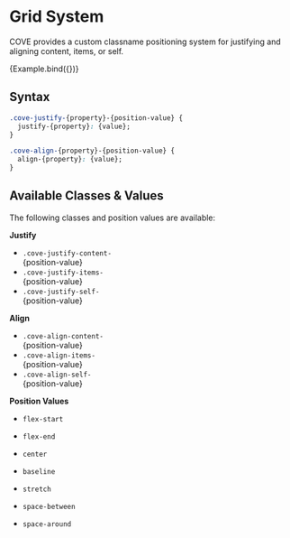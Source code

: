 
<Meta title="CSS Systems/Positioning"/>
<style>
{`
  .cove-grid--demo-square {
    background-color: rgb(58 86 155 / 25%);
    width: 150px;
    aspect-ratio: 1/1;
  }
  .classColor {
    display: inline;
    font-size: 14px;
    color: #497af4;
  }
`}
</style>

# Grid System
COVE provides a custom classname positioning system for justifying and aligning content, items, or self.

<Canvas sourceState="shown" withSource="open">
  <Story name="Grid">
    {Example.bind({})}
  </Story>
</Canvas>

## Syntax
```css
.cove-justify-{property}-{position-value} {
  justify-{property}: {value};
}

.cove-align-{property}-{position-value} {
  align-{property}: {value};
}
```

## Available Classes & Values
The following classes and position values are available:

**Justify**
- `.cove-justify-content-`<div class="classColor">\{position-value\}</div>
- `.cove-justify-items-`<div class="classColor">\{position-value\}</div>
- `.cove-justify-self-`<div class="classColor">\{position-value\}</div>

**Align**
- `.cove-align-content-`<div class="classColor">\{position-value\}</div>
- `.cove-align-items-`<div class="classColor">\{position-value\}</div>
- `.cove-align-self-`<div class="classColor">\{position-value\}</div>

**Position Values**
- `flex-start`
- `flex-end`
- `center`
- `baseline`
- `stretch`
- `space-between`
- `space-around`


  <div class="cove-grid--demo-square"/>
</div>
